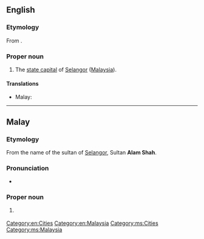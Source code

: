 ==English==
{{wikipedia}}

===Etymology===
From {{etyl|ms|en}} {{term|Shah Alam|lang=ms}}.

===Proper noun===
{{en-proper noun}}

#The [[state capital]] of [[Selangor]] ([[Malaysia]]).

====Translations====
{{trans-top|capital of Selangor}}
* Malay: {{t-|ms|Shah Alam}}
{{trans-mid}}
{{trans-bottom}}

[[Category:en:Cities]]
[[Category:en:Malaysia]]

----

==Malay==
{{wikipedia|lang=ms}}

===Etymology===
From the name of the sultan of [[Selangor]], Sultan '''Alam Shah'''.

===Pronunciation===
* {{IPA|/ʃah ʔalam/|lang=ms}}

===Proper noun===
{{head|ms|proper noun}}

# {{l|en|Shah Alam}} {{qualifier|capital of Selangor}}

[[Category:ms:Cities]]
[[Category:ms:Malaysia]]